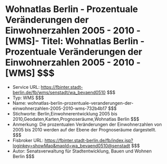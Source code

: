 # Wohnatlas Berlin - Prozentuale Veränderungen der Einwohnerzahlen 2005 - 2010 - [WMS]- Titel: Wohnatlas Berlin - Prozentuale Veränderungen der Einwohnerzahlen 2005 - 2010 - [WMS] $$$
- Service URL: https://fbinter.stadt-berlin.de/fb/wms/senstadt/wa_bevaend0510 $$$
- Typ: WMS $$$
- Name: wohnatlas-berlin-prozentuale-veranderungen-der-einwohnerzahlen-2005-2010-wms-732b4b17 $$$
- Stichworte: Berlin,Einwohnerentwicklung 2005 bis 2010,Geodaten,Karten,Prognoseräume,Wohnatlas Berlin $$$
- Anmerkung: Die prozentualen Veränderungen der Einwohnerzahlen von 2005 bis 2010 werden auf der Ebene der Prognoseräume dargestellt. $$$
- Fisbroker URL: https://fbinter.stadt-berlin.de/fb/index.jsp?loginkey=showMap&mapId=wa_bevaend0510@senstadt $$$
- Autor: Senatsverwaltung für Stadtentwicklung, Bauen und Wohnen Berlin $$$
